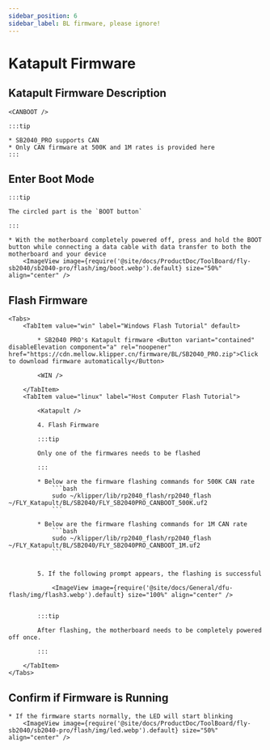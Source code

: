 ```yaml
---
sidebar_position: 6
sidebar_label: BL firmware, please ignore!
---
```



# Katapult Firmware

## Katapult Firmware Description

    <CANBOOT />

    :::tip

    * SB2040_PRO supports CAN
    * Only CAN firmware at 500K and 1M rates is provided here
    :::

## Enter Boot Mode

    :::tip

    The circled part is the `BOOT button`

    :::

    * With the motherboard completely powered off, press and hold the BOOT button while connecting a data cable with data transfer to both the motherboard and your device
        <ImageView image={require('@site/docs/ProductDoc/ToolBoard/fly-sb2040/sb2040-pro/flash/img/boot.webp').default} size="50%" align="center" />

## Flash Firmware
    <Tabs>
        <TabItem value="win" label="Windows Flash Tutorial" default>

            * SB2040 PRO's Katapult firmware <Button variant="contained" disableElevation component="a" rel="noopener" href="https://cdn.mellow.klipper.cn/firmware/BL/SB2040_PRO.zip">Click to download firmware automatically</Button>

            <WIN />
            
        </TabItem>
        <TabItem value="linux" label="Host Computer Flash Tutorial">
            
            <Katapult />

            4. Flash Firmware

            :::tip

            Only one of the firmwares needs to be flashed

            :::

            * Below are the firmware flashing commands for 500K CAN rate
                ```bash
                sudo ~/klipper/lib/rp2040_flash/rp2040_flash ~/FLY_Katapult/BL/SB2040/FLY_SB2040PRO_CANBOOT_500K.uf2
                ```
                       
            * Below are the firmware flashing commands for 1M CAN rate
                ```bash
                sudo ~/klipper/lib/rp2040_flash/rp2040_flash ~/FLY_Katapult/BL/SB2040/FLY_SB2040PRO_CANBOOT_1M.uf2
                ```


            5. If the following prompt appears, the flashing is successful

                <ImageView image={require('@site/docs/General/dfu-flash/img/flash3.webp').default} size="100%" align="center" />


            :::tip

            After flashing, the motherboard needs to be completely powered off once.

            :::

        </TabItem>
    </Tabs>

## Confirm if Firmware is Running

    * If the firmware starts normally, the LED will start blinking
        <ImageView image={require('@site/docs/ProductDoc/ToolBoard/fly-sb2040/sb2040-pro/flash/img/led.webp').default} size="50%" align="center" />
